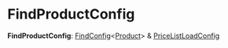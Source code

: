 
# FindProductConfig

 **FindProductConfig**: [FindConfig](../interfaces/medusa.FindConfig.mdx)&#60;[Product](../classes/medusa.Product.mdx)&#62; & [PriceListLoadConfig](medusa.PriceListLoadConfig.mdx)
